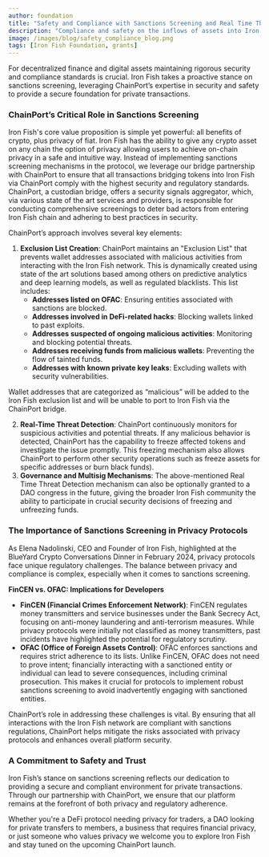 ```yaml
---
author: foundation
title: "Safety and Compliance with Sanctions Screening and Real Time Threat Detection"
description: "Compliance and safety on the inflows of assets into Iron Fish via the ChainPort bridge"
image: /images/blog/safety_compliance_blog.png
tags: [Iron Fish Foundation, grants]
---
```

For decentralized finance and digital assets maintaining rigorous security and compliance standards is crucial. Iron Fish takes a proactive stance on sanctions screening, leveraging ChainPort’s expertise in security and safety to provide a secure foundation for private transactions.

### ChainPort’s Critical Role in Sanctions Screening

Iron Fish's core value proposition is simple yet powerful: all benefits of crypto, plus privacy of fiat. Iron Fish has the ability to give any crypto asset on any chain the option of privacy allowing users to achieve on-chain privacy in a safe and intuitive way. Instead of implementing sanctions screening mechanisms in the protocol, we leverage our bridge partnership with ChainPort to ensure that all transactions bridging tokens into Iron Fish via ChainPort comply with the highest security and regulatory standards. ChainPort, a custodian bridge, offers a security signals aggregator, which, via various state of the art services and providers, is responsible for conducting comprehensive screenings to deter bad actors from entering Iron Fish chain and adhering to best practices in security.

ChainPort’s approach involves several key elements:

1. **Exclusion List Creation**: ChainPort maintains an "Exclusion List" that prevents wallet addresses associated with malicious activities from interacting with the Iron Fish network. This is dynamically created using state of the art solutions based among others on predictive analytics and deep learning models, as well as regulated blacklists. This list includes:
    - **Addresses listed on OFAC**: Ensuring entities associated with sanctions are blocked.
    - **Addresses involved in DeFi-related hacks**: Blocking wallets linked to past exploits.
    - **Addresses suspected of ongoing malicious activities**: Monitoring and blocking potential threats.
    - **Addresses receiving funds from malicious wallets**: Preventing the flow of tainted funds.
    - **Addresses with known private key leaks**: Excluding wallets with security vulnerabilities.

Wallet addresses that are categorized as “malicious” will be added to the Iron Fish exclusion list and will be unable to port to Iron Fish via the ChainPort bridge.

2. **Real-Time Threat Detection**: ChainPort continuously monitors for suspicious activities and potential threats. If any malicious behavior is detected, ChainPort has the capability to freeze affected tokens and investigate the issue promptly. This freezing mechanism also allows ChainPort to perform other security operations such as freeze assets for specific addresses or burn black funds).
3. **Governance and Multisig Mechanisms**: The above-mentioned Real Time Threat Detection mechanism can also be optionally granted to a DAO congress in the future, giving the broader Iron Fish community the ability to participate in crucial security decisions of freezing and unfreezing funds.

### The Importance of Sanctions Screening in Privacy Protocols

As Elena Nadolinski, CEO and Founder of Iron Fish, highlighted at the BlueYard Crypto Conversations Dinner in February 2024, privacy protocols face unique regulatory challenges. The balance between privacy and compliance is complex, especially when it comes to sanctions screening.

**FinCEN vs. OFAC: Implications for Developers**

- **FinCEN (Financial Crimes Enforcement Network)**: FinCEN regulates money transmitters and service businesses under the Bank Secrecy Act, focusing on anti-money laundering and anti-terrorism measures. While privacy protocols were initially not classified as money transmitters, past incidents have highlighted the potential for regulatory scrutiny.
- **OFAC (Office of Foreign Assets Control)**: OFAC enforces sanctions and requires strict adherence to its lists. Unlike FinCEN, OFAC does not need to prove intent; financially interacting with a sanctioned entity or individual can lead to severe consequences, including criminal prosecution. This makes it crucial for protocols to implement robust sanctions screening to avoid inadvertently engaging with sanctioned entities.

ChainPort’s role in addressing these challenges is vital. By ensuring that all interactions with the Iron Fish network are compliant with sanctions regulations, ChainPort helps mitigate the risks associated with privacy protocols and enhances overall platform security.

### A Commitment to Safety and Trust

Iron Fish’s stance on sanctions screening reflects our dedication to providing a secure and compliant environment for private transactions. Through our partnership with ChainPort, we ensure that our platform remains at the forefront of both privacy and regulatory adherence.

Whether you're a DeFi protocol needing privacy for traders, a DAO looking for private transfers to members, a business that requires financial privacy, or just someone who values privacy we welcome you to explore Iron Fish and stay tuned on the upcoming ChainPort launch.
